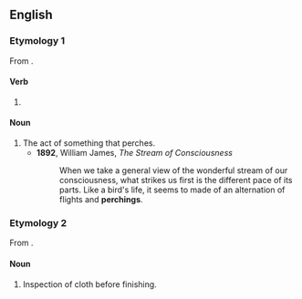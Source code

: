 ==English==

===Etymology 1===
From {{m|en|perch}}.

====Verb====
{{head|en|present participle}}

# {{present participle of|perch|lang=en|nocat=1}}

====Noun====
{{en-noun}}

# The act of something that perches.
#* '''1892''', William James, ''The Stream of Consciousness''
#*: When we take a general view of the wonderful stream of our consciousness, what strikes us first is the different pace of its parts. Like a bird's life, it seems to made of an alternation of flights and '''perchings'''.

===Etymology 2===
From {{m|en|perch||a rack over which cloth is suspended for inspection}}.

====Noun====
{{en-noun|-}}

# {{lb|en|textiles}} Inspection of cloth before finishing.